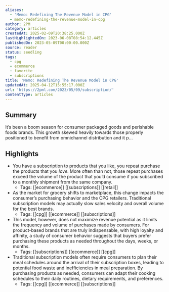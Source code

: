 ```yaml
---
aliases:
  - 'Memo: Redefining The Revenue Model in CPG'
  - memo-redefining-the-revenue-model-in-cpg
author: 2PM
category: articles
createdAt: 2025-02-09T20:38:25.000Z
lastHighlightedOn: 2023-06-08T08:54:12.445Z
publishedOn: 2023-05-09T00:00:00.000Z
source: reader
status: seedling
tags:
  - cpg
  - ecommerce
  - favorite
  - subscriptions
title: 'Memo: Redefining The Revenue Model in CPG'
updatedAt: 2025-04-12T15:55:17.000Z
url: 'https://2pml.com/2023/05/09/subscription/'
contentType: articles
---
```

## Summary

It’s been a boom season for consumer packaged goods and perishable foods brands. This growth skewed heavily towards those properly positioned to benefit from omnichannel distribution and it p…

## Highlights

- You have a subscription to products that you like, you repeat purchase the products that you _love_. More often than not, those repeat purchases exceed the volume of the product that you’d consume if you subscribed to a monthly shipment from the same company.
    - Tags: [[ecommerce]] [[subscriptions]] [[retail]]
- As the market for grocery shifts to marketplace, this change impacts the consumer’s purchasing behavior and the CPG retailers. Traditional subscription models may actually slow sales velocity and overall volume for the best brands.
    - Tags: [[cpg]] [[ecommerce]] [[subscriptions]]
- This model, however, does not maximize revenue potential as it limits the frequency and volume of purchases made by consumers. For product-based brands that are truly indispensable, with high loyalty and affinity, a study of consumer behavior suggests that buyers prefer purchasing these products as needed throughout the days, weeks, or months.
    - Tags: [[subscriptions]] [[ecommerce]] [[cpg]]
- Traditional subscription models often require consumers to plan their meal schedules around the arrival of their subscription boxes, leading to potential food waste and inefficiencies in meal preparation. By purchasing products as needed, consumers can adapt their cooking schedules to their daily routines, dietary requirements, and preferences.
    - Tags: [[cpg]] [[ecommerce]] [[subscriptions]]
